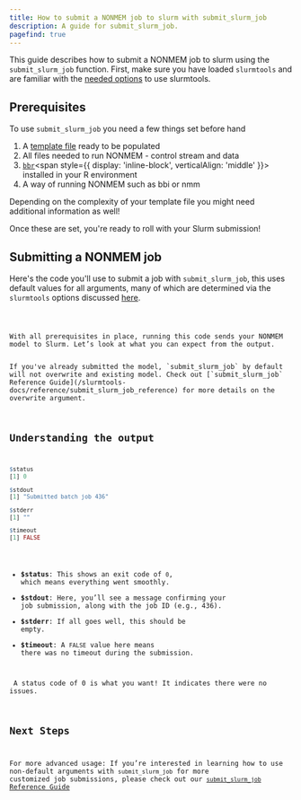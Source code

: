 ```yaml
---
title: How to submit a NONMEM job to slurm with submit_slurm_job
description: A guide for submit_slurm_job.
pagefind: true
---
```


This guide describes how to submit a NONMEM job to slurm using the `submit_slurm_job` function. First, make sure you have loaded `slurmtools` and are familiar with the [needed options](/slurmtools-docs/guides/1_getting_started) to use slurmtools.

## Prerequisites

To use `submit_slurm_job` you need a few things set before hand
<Steps>
1. A [template file](/slurmtools-docs/guides/simple_template_file) ready to be populated
2. All files needed to run NONMEM - control stream and data
3. [`bbr`](https://github.com/metrumresearchgroup/bbr)<span style={{ display: 'inline-block', verticalAlign: 'middle' }}><Icon name="external" /></span> installed in your R environment
4. A way of running NONMEM such as bbi or nmm
</Steps>
<Aside type="note">Depending on the complexity of your template file you might need additional information as well!</Aside> 

Once these are set, you're ready to roll with your Slurm submission! 

## Submitting a NONMEM job
Here's the code you'll use to submit a job with `submit_slurm_job`, this uses default values for all arguments, many of which are determined via the `slurmtools` options discussed [here](/slurmtools-docs/guides/1_getting_started).


<Code title="submit_job.R" lang="r" code = {submit_code} />

With all prerequisites in place, running this code sends your NONMEM model to Slurm. Let’s look at what you can expect from the output.

<Aside type="note">If you've already submitted the model, `submit_slurm_job` by default will not overwrite and existing model. Check out [`submit_slurm_job` Reference Guide](/slurmtools-docs/reference/submit_slurm_job_reference) for more details on the overwrite argument.</Aside>

## Understanding the output
```r
$status
[1] 0

$stdout
[1] "Submitted batch job 436"

$stderr
[1] ""

$timeout
[1] FALSE
```

- **$status**: This shows an exit code of `0`, which means everything went smoothly.
- **$stdout**: Here, you’ll see a message confirming your job submission, along with the job ID (e.g., 436).
- **$stderr**: If all goes well, this should be empty.
- **$timeout**: A `FALSE` value here means there was no timeout during the submission.

<Aside type="tip"path> A status code of 0 is what you want! It indicates there were no issues. </Aside>

## Next Steps
For more advanced usage: If you’re interested in learning how to use non-default arguments with `submit_slurm_job` for more customized job submissions, please check out our [`submit_slurm_job` Reference Guide](/slurmtools-docs/reference/submit_slurm_job_reference)
